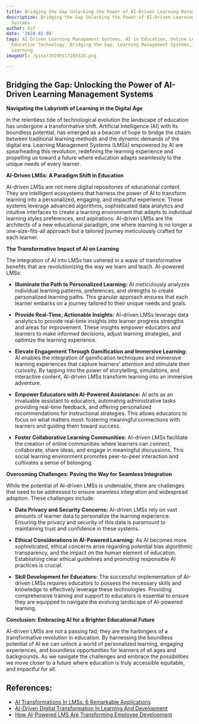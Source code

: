 ```yaml
---
title: Bridging the Gap Unlocking the Power of AI-Driven Learning Management Systems
description: Bridging the Gap Unlocking the Power of AI-Driven Learning Management
  Systems
author: Usf
date: '2024-01-09'
tags: AI-Driven Learning Management Systems, AI in Education, Online Learning, E-Learning,
  Education Technology, Bridging the Gap, Learning Management Systems, Personalized
  Learning
imageUrl: /pixa/20240117160328.png

---
```

## Bridging the Gap: Unlocking the Power of AI-Driven Learning Management Systems

**Navigating  the  Labyrinth of Learning in the Digital Age**

In the relentless tide of  technological evolution the landscape of education has undergone a  transformative  shift. Artificial Intelligence (AI) with its boundless potential, has emerged as a beacon of hope  to bridge the chasm between traditional learning methods  and the dynamic demands of the digital era. Learning Management Systems (LMSs) empowered by AI are spearheading  this revolution, redefining the  learning experience and propelling us toward a future where education  adapts seamlessly to  the unique needs of every learner.

**AI-Driven LMSs: A Paradigm Shift in Education**

AI-driven LMSs are  not mere digital repositories of educational  content. They are intelligent  ecosystems that harness the power of AI to  transform learning  into a personalized, engaging, and impactful experience. These  systems leverage advanced algorithms, sophisticated data analytics  and intuitive interfaces to create a learning environment that adapts to individual learning styles preferences, and aspirations. AI-driven LMSs are the architects of a new educational paradigm, one  where learning is no longer a one-size-fits-all  approach but a tailored journey meticulously crafted  for each learner.

**The Transformative Impact  of AI on Learning**

The integration  of AI into LMSs has ushered  in a  wave of transformative benefits that are revolutionizing  the way we learn and teach. AI-powered LMSs:

* **Illuminate the Path to Personalized  Learning:**  AI meticulously  analyzes individual  learning patterns, preferences, and strengths to create personalized learning paths. This granular  approach ensures that each learner embarks on a journey tailored to their unique  needs and goals.

* **Provide Real-Time, Actionable Insights:** AI-driven LMSs leverage data analytics to  provide real-time insights into learner progress  strengths and areas for improvement. These insights empower educators and learners to make informed decisions, adjust learning strategies, and optimize the learning experience.

* **Elevate Engagement Through Gamification  and Immersive Learning:** AI enables the integration of gamification techniques and immersive learning experiences  that capture learners' attention and stimulate  their curiosity. By tapping into the power of storytelling, simulations, and interactive content, AI-driven LMSs transform learning into  an immersive  adventure.

* **Empower Educators with AI-Powered Assistance:** AI acts as an invaluable assistant to educators, automating administrative tasks providing real-time feedback, and offering personalized recommendations for instructional strategies. This allows educators to focus on what matters most: fostering meaningful  connections with learners and guiding them toward success.

* **Foster Collaborative Learning Communities:** AI-driven LMSs facilitate the creation of online communities where learners can connect, collaborate, share ideas, and  engage in meaningful discussions. This social learning environment promotes  peer-to-peer interaction and  cultivates a sense of belonging.

**Overcoming Challenges: Paving the Way for Seamless Integration**

While the potential  of AI-driven LMSs is undeniable, there are challenges that need to be addressed to ensure seamless integration and widespread adoption. These challenges include:

* **Data Privacy  and Security Concerns:** AI-driven LMSs rely on  vast amounts of learner  data to personalize the learning experience. Ensuring the privacy and security of this data is paramount to maintaining trust  and confidence in these  systems.

* **Ethical Considerations  in AI-Powered  Learning:** As  AI becomes more sophisticated, ethical  concerns arise regarding potential bias algorithmic transparency, and the  impact on the human element of education. Establishing clear  ethical guidelines and promoting responsible AI practices is crucial.

* **Skill Development for Educators:** The successful implementation of AI-driven LMSs requires  educators to possess the necessary skills and knowledge to effectively leverage these technologies. Providing comprehensive training and support to educators is essential to ensure they are equipped to  navigate  the evolving landscape of AI-powered learning.

**Conclusion: Embracing AI for a Brighter Educational Future**

AI-driven LMSs are not  a passing fad; they are  the harbingers of a transformative revolution in education.  By harnessing the boundless potential of AI we  can unlock a world of personalized learning, engaging experiences, and boundless opportunities for learners  of all ages and backgrounds. As we navigate the challenges and embrace the possibilities we  move closer to a future where education is truly accessible equitable, and impactful for all.

## References:
- [AI Transformations In LMSs: 6 Remarkable Applications](https://elearningindustry.com/ai-transformations-in-lmss-remarkable-applications)
- [AI-Driven Digital Transformation In Learning And Development](https://elearningindustry.com/ai-driven-digital-transformation-in-learning-and-development)
- [How AI-Powered LMS Are Transforming Employee Development](https://www.edvanta.com/ai-powered-lms/)
